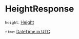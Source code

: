# HeightResponse

`height`: [Height]

`time`: [DateTime in UTC]

[Height]: /types/height
[DateTime in UTC]: /types/date_time
